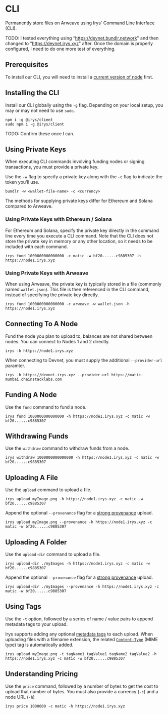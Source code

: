 
# CLI

Permanently store files on Arweave using Irys' Command Line Interface (CLI).

TODO: I tested everything using “https://devnet.bundlr.network" and then changed to “https://devnet.irys.xyz" after. Once the domain is properly configured, I need to do one more test of everything.

## Prerequisites

To install our CLI, you will need to install a [current version of node](https://nodejs.org/en) first.

## Installing the CLI

Install our CLI globally using the `-g` flag. Depending on your local setup, you may or may not need to use `sudo`.

```console
npm i -g @irys/client
sudo npm i -g @irys/client
```

TODO: Confirm these once I can.

## Using Private Keys

When executing CLI commands involving funding nodes or signing transactions, you must provide a private key.

Use the `-w` flag to specify a private key along with the `-c` flag to indicate the token you'll use.

```console
bundlr -w <wallet-file-name> -c <currency>
```

The methods for supplying private keys differ for Ethereum and Solana compared to Arweave.

### Using Private Keys with Ethereum / Solana

For Ethereum and Solana, specify the private key directly in the command line every time you execute a CLI command. Note that the CLI does not store the private key in memory or any other location, so it needs to be included with each command.

```console
irys fund 1000000000000000 -c matic -w bf20......c9885307 -h https://node1.irys.xyz
```

### Using Private Keys with Arweave

When using Arweave, the private key is typically stored in a file (commonly named `wallet.json`). This file is then referenced in the CLI command, instead of specifying the private key directly.

```console
irys fund 1000000000000000 -c arweave -w wallet.json -h https://node1.irys.xyz
```

## Connecting To A Node

Fund the node you plan to upload to, balances are not shared between nodes. You can connect to Nodes 1 and 2 directly.

```console
irys -h https://node1.irys.xyz
```

When connecting to Devnet, you must supply the additional `--provider-url` paramter.

```console
irys -h https://devnet.irys.xyz --provider-url https://matic-mumbai.chainstacklabs.com
```

## Funding A Node

Use the `fund` command to fund a node.

```console
irys fund 1000000000000000 -h https://node1.irys.xyz -c matic -w bf20......c9885307
```

## Withdrawing Funds

Use the `withdraw` command to withdraw funds from a node.

```console
irys withdraw 1000000000000000 -h https://node1.irys.xyz -c matic -w bf20......c9885307
```

## Uploading A File

Use the `upload` command to upload a file.

```console
irys upload myImage.png -h https://node1.irys.xyz -c matic -w bf20......c9885307
```

Append the optional `--provenance` flag for a [strong provenance](/learn/strong-provenance) upload.

```console
irys upload myImage.png --provenance -h https://node1.irys.xyz -c matic -w bf20......c9885307
```

## Uploading A Folder

Use the `upload-dir` command to upload a file.

```console
irys upload-dir ./myImages -h https://node1.irys.xyz -c matic -w bf20......c9885307
```

Append the optional `--provenance` flag for a [strong provenance](/learn/strong-provenance) upload.

```console
irys upload-dir ./myImages --provenance -h https://node1.irys.xyz -c matic -w bf20......c9885307
```

## Using Tags

Use the `-t` option, followed by a series of name / value pairs to append metadata tags to your upload.

Irys supports adding any optional [metadata tags](/developer-docs/tags) to each upload. When uploading files with a filename extension, the related [`Content-Type`](https://developer.mozilla.org/en-US/docs/Web/HTTP/Headers/Content-Type) (MIME type) tag is automatically added.

```console
irys upload myImage.png -t tagName1 tagValue1 tagName2 tagValue2 -h https://node1.irys.xyz -c matic -w bf20......c9885307
```

## Understanding Pricing

Use the `price` command, followed by a number of bytes to get the cost to upload that number of bytes. You must also provide a currency (`-c`) and a node URL (`-h`)

```console
irys price 1000000 -c matic -h https://node1.irys.xyz
```
